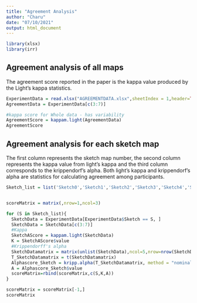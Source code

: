 ---
title: "Agreement Analysis"
author: "Charu"
date: "07/10/2021"
output: html_document
---

```{r, setup, include=FALSE}
library(xlsx)
library(irr)
```

## Agreement analysis of all maps

The agreement score reported in the paper is the kappa value produced by the Light's kappa statistics.


```{r echo=FALSE}
ExperimentData = read.xlsx("AGREEMENTDATA.xlsx",sheetIndex = 1,header=TRUE )
AgreementData = ExperimentData[c(3:7)]

#kappa score for Whole data - has variability
AgreementScore = kappam.light(AgreementData)
AgreementScore
```

## Agreement analysis for each sketch map

The first column represents the sketch map number, the second column represents the kappa value from light's kappa and the third column corresponds to the krippendorf's alpha. Both light's kappa and krippendorf's alpha are statistics for calculating agreement among participants. 


```{r echo=FALSE, warning=FALSE}
Sketch_list = list('Sketch0','Sketch1','Sketch2','Sketch3','Sketch4','Sketch5','Sketch6','Sketch7','Sketch8','Sketch9','Sketch10')


scoreMatrix = matrix(,nrow=1,ncol=3)

for (S in Sketch_list){
  SketchData = ExperimentData[ExperimentData$Sketch == S, ]
  SketchData = SketchData[c(3:7)]
  #Kappa
  SketchAScore = kappam.light(SketchData)
  K = SketchAScore$value
  #Krippendorff's alpha
  SketchDatamatrix = matrix(unlist(SketchData),ncol=5,nrow=nrow(SketchData))
  T_SketchDatamatrix = t(SketchDatamatrix)
  Alphascore_Sketch = kripp.alpha(T_SketchDatamatrix, method = "nominal")
  A = Alphascore_Sketch$value
  scoreMatrix=rbind(scoreMatrix,c(S,K,A))
}

scoreMatrix = scoreMatrix[-1,]
scoreMatrix
```
